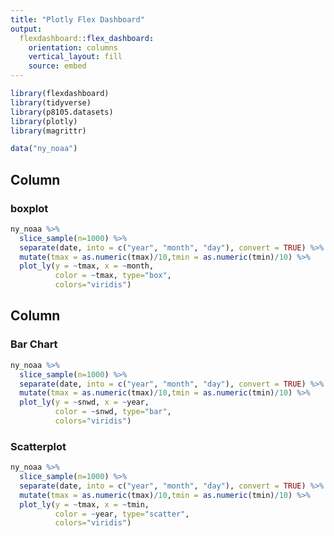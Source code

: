 ```yaml
---
title: "Plotly Flex Dashboard"
output: 
  flexdashboard::flex_dashboard:
    orientation: columns
    vertical_layout: fill
    source: embed
---
```


```r
library(flexdashboard)
library(tidyverse)
library(p8105.datasets)
library(plotly)
library(magrittr)
```

```r
data("ny_noaa")
```

Column {data-width=650}
-----------------------------------------------------------------------

### boxplot

```r
ny_noaa %>% 
  slice_sample(n=1000) %>%
  separate(date, into = c("year", "month", "day"), convert = TRUE) %>%
  mutate(tmax = as.numeric(tmax)/10,tmin = as.numeric(tmin)/10) %>%
  plot_ly(y = ~tmax, x = ~month, 
          color = ~tmax, type="box", 
          colors="viridis")
```

Column {data-width=350}
-----------------------------------------------------------------------

### Bar Chart

```r
ny_noaa %>% 
  slice_sample(n=1000) %>%
  separate(date, into = c("year", "month", "day"), convert = TRUE) %>%
  mutate(tmax = as.numeric(tmax)/10,tmin = as.numeric(tmin)/10) %>%
  plot_ly(y = ~snwd, x = ~year, 
          color = ~snwd, type="bar", 
          colors="viridis")
```

### Scatterplot

```r
ny_noaa %>% 
  slice_sample(n=1000) %>%
  separate(date, into = c("year", "month", "day"), convert = TRUE) %>%
  mutate(tmax = as.numeric(tmax)/10,tmin = as.numeric(tmin)/10) %>%
  plot_ly(y = ~tmax, x = ~tmin, 
          color = ~year, type="scatter", 
          colors="viridis")
```

